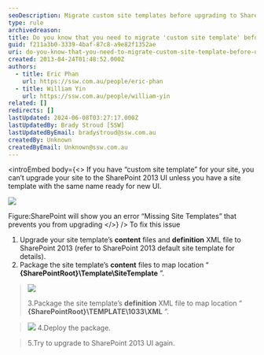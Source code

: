 ```yaml
---
seoDescription: Migrate custom site templates before upgrading to SharePoint 2013 UI to avoid missing site template errors and ensure a seamless upgrade experience.
type: rule
archivedreason:
title: Do you know that you need to migrate 'custom site template' before upgrade to SharePoint 2013 UI?
guid: f211a3b0-3339-4baf-87c8-a9e82f1352ae
uri: do-you-know-that-you-need-to-migrate-custom-site-template-before-upgrade-to-sharepoint-2013-ui
created: 2013-04-24T01:48:52.000Z
authors:
  - title: Eric Phan
    url: https://ssw.com.au/people/eric-phan
  - title: William Yin
    url: https://ssw.com.au/people/william-yin
related: []
redirects: []
lastUpdated: 2024-06-08T03:27:17.000Z
lastUpdatedBy: Brady Stroud [SSW]
lastUpdatedByEmail: bradystroud@ssw.com.au
createdBy: Unknown
createdByEmail: Unknown@ssw.com.au
---
```


<introEmbed
  body={<>
If you have “custom site template” for your site, you can’t upgrade your site to the SharePoint 2013 UI unless you have a site template with the same name ready for new UI.

![](/uploads/rules/do-you-know-that-you-need-to-migrate-custom-site-template-before-upgrade-to-sharepoint-2013-ui/missingSiteTemplateError.jpg)

Figure:SharePoint will show you an error “Missing Site Templates” that prevents you from upgrading
  </>}
/>
To fix this issue

1. Upgrade your site template’s **content** files and **definition** XML file to SharePoint 2013 (refer to SharePoint 2013 default site template for details).
2. Package the site template’s **content** files to map location “ **{SharePointRoot}\Template\SiteTemplate** ”.

> ![](/uploads/rules/do-you-know-that-you-need-to-migrate-custom-site-template-before-upgrade-to-sharepoint-2013-ui/siteTemplateStructure.jpg)
>
> 3.Package the site template’s **definition** XML file to map location “ **{SharePointRoot}\TEMPLATE\1033\XML** ”.

> ![](/uploads/rules/do-you-know-that-you-need-to-migrate-custom-site-template-before-upgrade-to-sharepoint-2013-ui/siteTemplateDefinitionFile.jpg)
> 4.Deploy the package.

> 5.Try to upgrade to SharePoint 2013 UI again.
